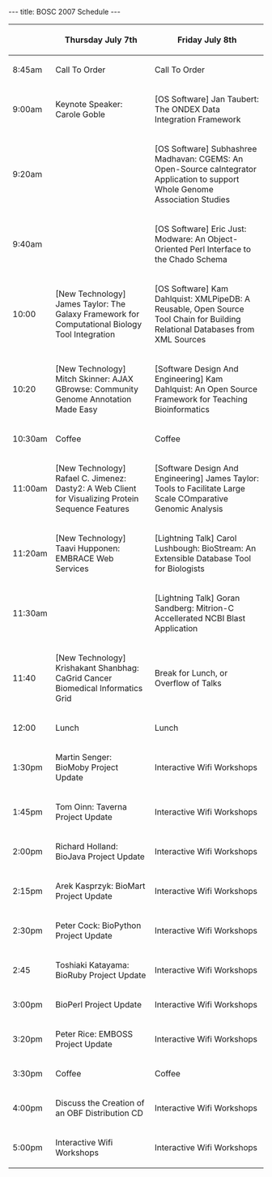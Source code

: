 ---
title: BOSC 2007 Schedule
---

{| border="1" cellspacing="0" cellpadding="10" align="center"
! &nbsp;
! Thursday July 7th
! Friday July 8th
|- 
| 8:45am
| Call To Order
| Call To Order
|- 
| 9:00am
| Keynote Speaker: Carole Goble
| [OS Software] Jan Taubert: The ONDEX Data Integration Framework
|- 
| 9:20am
| &nbsp;
| [OS Software] Subhashree Madhavan: CGEMS: An Open-Source caIntegrator Application to support Whole Genome Association Studies
|- 
| 9:40am
| &nbsp;
| [OS Software] Eric Just: Modware: An Object-Oriented Perl Interface to the Chado Schema
|-
| 10:00
| [New Technology] James Taylor: The Galaxy Framework for Computational Biology Tool Integration
| [OS Software] Kam Dahlquist: XMLPipeDB: A Reusable, Open Source Tool Chain for Building Relational Databases from XML Sources
|-
| 10:20
| [New Technology] Mitch Skinner: AJAX GBrowse: Community Genome Annotation Made Easy
| [Software Design And Engineering] Kam Dahlquist: An Open Source Framework for Teaching Bioinformatics
|-
| 10:30am
| Coffee
| Coffee
|- 
| 11:00am
| [New Technology] Rafael C. Jimenez: Dasty2: A Web Client for Visualizing Protein Sequence Features
| [Software Design And Engineering] James Taylor: Tools to Facilitate Large Scale COmparative Genomic Analysis 
|- 
| 11:20am
| [New Technology] Taavi Hupponen: EMBRACE Web Services
| [Lightning Talk] Carol Lushbough: BioStream: An Extensible Database Tool for Biologists
|- 
| 11:30am
| &nbsp;
| [Lightning Talk] Goran Sandberg: Mitrion-C Accellerated NCBI Blast Application
|-
| 11:40
| [New Technology] Krishakant Shanbhag: CaGrid Cancer Biomedical Informatics Grid
| Break for Lunch, or Overflow of Talks
|-
| 12:00
| Lunch
| Lunch
|- 
| 1:30pm
| Martin Senger: BioMoby Project Update
| Interactive Wifi Workshops
|-
| 1:45pm
| Tom Oinn: Taverna Project Update
| Interactive Wifi Workshops
|- 
| 2:00pm
| Richard Holland: BioJava Project Update
| Interactive Wifi Workshops
|- 
| 2:15pm
| Arek Kasprzyk: BioMart Project Update
| Interactive Wifi Workshops
|-
| 2:30pm
| Peter Cock: BioPython Project Update
| Interactive Wifi Workshops
|- 
| 2:45
| Toshiaki Katayama: BioRuby Project Update
| Interactive Wifi Workshops
|-
| 3:00pm
| BioPerl Project Update
| Interactive Wifi Workshops
|-
| 3:20pm
| Peter Rice: EMBOSS Project Update
| Interactive Wifi Workshops
|-
| 3:30pm
| Coffee
| Coffee
|- 
| 4:00pm
| Discuss the Creation of an OBF Distribution CD
| Interactive Wifi Workshops
|- 
| 5:00pm
| Interactive Wifi Workshops
| Interactive Wifi Workshops
|}